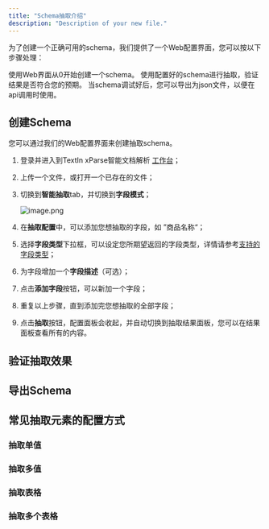 ```yaml
---
title: "Schema抽取介绍"
description: "Description of your new file."
---
```


为了创建一个正确可用的schema，我们提供了一个Web配置界面，您可以按以下步骤处理：

<Steps>
  <Step title="创建Schema">
    使用Web界面从0开始创建一个schema。
  </Step>
  <Step title="验证抽取效果">
    使用配置好的schema进行抽取，验证结果是否符合您的预期。
  </Step>
  <Step title="导出Schema">
    当schema调试好后，您可以导出为json文件，以便在api调用时使用。
  </Step>
</Steps>

## 创建Schema

您可以通过我们的Web配置界面来创建抽取schema。

1. 登录并进入到TextIn xParse智能文档解析 [工作台](https://www.textin.com/console/recognition/robot_markdown?service=pdf_to_markdown)；
2. 上传一个文件，或打开一个已存在的文件；
3. 切换到**智能抽取**tab，并切换到**字段模式**；

   ![image.png](/images/image.png)
4. 在**抽取配置**中，可以添加您想抽取的字段，如 ”商品名称“；
5. 选择**字段类型**下拉框，可以设定您所期望返回的字段类型，详情请参考[支持的字段类型](https://docs.textin.com/xparse/extract-v3#json-schema-%E6%94%AF%E6%8C%81%E7%9A%84%E5%AD%97%E6%AE%B5%E7%B1%BB%E5%9E%8B)；
6. 为字段增加一个**字段描述**（可选）；
7. 点击**添加字段**按钮，可以新加一个字段；
8. 重复以上步骤，直到添加完您想抽取的全部字段；
9. 点击**抽取**按钮，配置面板会收起，并自动切换到抽取结果面板，您可以在结果面板查看所有的内容。

## 验证抽取效果

## 导出Schema

## 常见抽取元素的配置方式

### 抽取单值

### 抽取多值

### 抽取表格

### 抽取多个表格